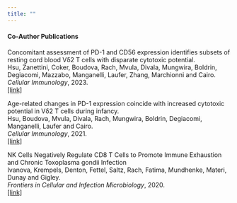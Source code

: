```yaml
---
title: ""
---
```


#### Co-Author Publications

Concomitant assessment of PD-1 and CD56 expression identifies subsets of resting cord blood Vδ2 T cells with disparate cytotoxic potential.\
Hsu, Zanettini, Coker, Boudova, Rach, Mvula, Divala, Mungwira, Boldrin, Degiacomi, Mazzabo, Manganelli, Laufer, Zhang, Marchionni and Cairo.\
*Cellular Immunology*, 2023.\
[\[link\]](https://doi.org/10.1016/j.cellimm.2023.104797)

Age-related changes in PD-1 expression coincide with increased cytotoxic potential in Vδ2 T cells during infancy.\
Hsu, Boudova, Mvula, Divala, Rach, Mungwira, Boldrin, Degiacomi, Manganelli, Laufer and Cairo.\
*Cellular Immunology*, 2021.\
[\[link\]](https://doi.org/10.1016/j.cellimm.2020.104244)

NK Cells Negatively Regulate CD8 T Cells to Promote Immune Exhaustion and Chronic Toxoplasma gondii Infection\
Ivanova, Krempels, Denton, Fettel, Saltz, Rach, Fatima, Mundhenke, Materi, Dunay and Gigley.\
*Frontiers in Cellular and Infection Microbiology*, 2020.\
[\[link\]](https://doi.org/10.3389/fcimb.2020.00313)
